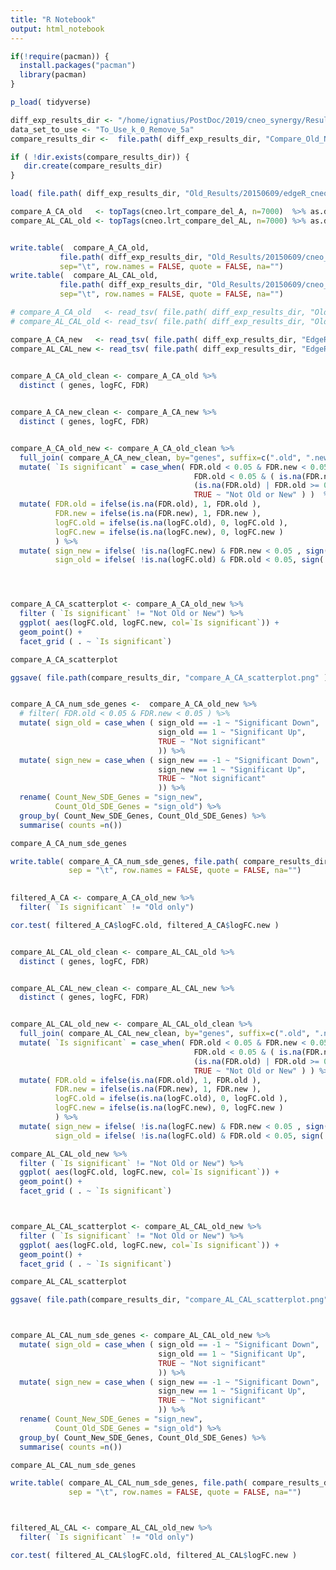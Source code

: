 ```yaml
---
title: "R Notebook"
output: html_notebook
---
```


```r
if(!require(pacman)) {
  install.packages("pacman")
  library(pacman)
}

p_load( tidyverse)
```

```r
diff_exp_results_dir <- "/home/ignatius/PostDoc/2019/cneo_synergy/Results/Differential_Expression"
data_set_to_use <- "To_Use_k_0_Remove_5a"
compare_results_dir <-  file.path( diff_exp_results_dir, "Compare_Old_New", data_set_to_use ) 

if ( !dir.exists(compare_results_dir)) {
   dir.create(compare_results_dir)
}

```

```r

load( file.path( diff_exp_results_dir, "Old_Results/20150609/edgeR_cneo_compare_delete_sample_5A.Rdata") )

compare_A_CA_old   <- topTags(cneo.lrt_compare_del_A, n=7000)  %>% as.data.frame %>% arrange( desc(logFC) )
compare_AL_CAL_old <- topTags(cneo.lrt_compare_del_AL, n=7000) %>% as.data.frame %>% arrange( desc(logFC) )


write.table(  compare_A_CA_old, 
           file.path( diff_exp_results_dir, "Old_Results/20150609/cneo_delete_sample_compare_A_fc_p_values.tab" ),
           sep="\t", row.names = FALSE, quote = FALSE, na="")
write.table(  compare_AL_CAL_old, 
           file.path( diff_exp_results_dir, "Old_Results/20150609/cneo_delete_sample_compare_AL_fc_p_values.tab" ),
           sep="\t", row.names = FALSE, quote = FALSE, na="")

# compare_A_CA_old   <- read_tsv( file.path( diff_exp_results_dir, "Old_Results/20150609/cneo_delete_sample_compare_A_fc_p_values.tab" ) )
# compare_AL_CAL_old <- read_tsv( file.path( diff_exp_results_dir, "Old_Results/20150609/cneo_delete_sample_compare_AL_fc_p_values.tab" )  )

compare_A_CA_new   <- read_tsv( file.path( diff_exp_results_dir, "EdgeR_RUVs_QL/cneo", data_set_to_use, "Gene_Lists/compare_A.tab" )  )
compare_AL_CAL_new <- read_tsv( file.path( diff_exp_results_dir, "EdgeR_RUVs_QL/cneo", data_set_to_use, "Gene_Lists/compare_AL.tab" )  )
 
```

```r
compare_A_CA_old_clean <- compare_A_CA_old %>%
  distinct ( genes, logFC, FDR)


compare_A_CA_new_clean <- compare_A_CA_new %>%
  distinct ( genes, logFC, FDR)


compare_A_CA_old_new <- compare_A_CA_old_clean %>%
  full_join( compare_A_CA_new_clean, by="genes", suffix=c(".old", ".new")) %>%
  mutate( `Is significant` = case_when( FDR.old < 0.05 & FDR.new < 0.05 ~ "Both Old and New",
                                         FDR.old < 0.05 & ( is.na(FDR.new ) | FDR.new >= 0.05  )  ~ "Old only",
                                         (is.na(FDR.old) | FDR.old >= 0.05  ) & FDR.new < 0.05 ~ "New only",
                                         TRUE ~ "Not Old or New" ) )  %>%
  mutate( FDR.old = ifelse(is.na(FDR.old), 1, FDR.old ),
          FDR.new = ifelse(is.na(FDR.new), 1, FDR.new ),
          logFC.old = ifelse(is.na(logFC.old), 0, logFC.old ),
          logFC.new = ifelse(is.na(logFC.new), 0, logFC.new )
          ) %>%
  mutate( sign_new = ifelse( !is.na(logFC.new) & FDR.new < 0.05 , sign( logFC.new), 0)  , 
          sign_old = ifelse( !is.na(logFC.old) & FDR.old < 0.05, sign( logFC.old), 0))




compare_A_CA_scatterplot <- compare_A_CA_old_new %>%
  filter ( `Is significant` != "Not Old or New") %>%
  ggplot( aes(logFC.old, logFC.new, col=`Is significant`)) +
  geom_point() +
  facet_grid ( . ~ `Is significant`)

compare_A_CA_scatterplot

ggsave( file.path(compare_results_dir, "compare_A_CA_scatterplot.png" ), plot=compare_A_CA_scatterplot)


compare_A_CA_num_sde_genes <-  compare_A_CA_old_new %>% 
  # filter( FDR.old < 0.05 & FDR.new < 0.05 ) %>%
  mutate( sign_old = case_when ( sign_old == -1 ~ "Significant Down", 
                                 sign_old == 1 ~ "Significant Up", 
                                 TRUE ~ "Not significant"
                                 )) %>%
  mutate( sign_new = case_when ( sign_new == -1 ~ "Significant Down", 
                                 sign_new == 1 ~ "Significant Up", 
                                 TRUE ~ "Not significant"
                                 )) %>%
  rename( Count_New_SDE_Genes = "sign_new",
          Count_Old_SDE_Genes = "sign_old") %>%
  group_by( Count_New_SDE_Genes, Count_Old_SDE_Genes) %>%
  summarise( counts =n())

compare_A_CA_num_sde_genes

write.table( compare_A_CA_num_sde_genes, file.path( compare_results_dir, "compare_A_CA_num_sde_genes.tsv" ),
             sep = "\t", row.names = FALSE, quote = FALSE, na="")

  
filtered_A_CA <- compare_A_CA_old_new %>%
  filter( `Is significant` != "Old only") 

cor.test( filtered_A_CA$logFC.old, filtered_A_CA$logFC.new )



```



```r
compare_AL_CAL_old_clean <- compare_AL_CAL_old %>%
  distinct ( genes, logFC, FDR)


compare_AL_CAL_new_clean <- compare_AL_CAL_new %>%
  distinct ( genes, logFC, FDR)


compare_AL_CAL_old_new <- compare_AL_CAL_old_clean %>%
  full_join( compare_AL_CAL_new_clean, by="genes", suffix=c(".old", ".new")) %>%
  mutate( `Is significant` = case_when( FDR.old < 0.05 & FDR.new < 0.05 ~ "Both Old and New",
                                         FDR.old < 0.05 & ( is.na(FDR.new ) | FDR.new >= 0.05  )  ~ "Old only",
                                         (is.na(FDR.old) | FDR.old >= 0.05  ) & FDR.new < 0.05 ~ "New only",
                                         TRUE ~ "Not Old or New" ) ) %>%
  mutate( FDR.old = ifelse(is.na(FDR.old), 1, FDR.old ),
          FDR.new = ifelse(is.na(FDR.new), 1, FDR.new ),
          logFC.old = ifelse(is.na(logFC.old), 0, logFC.old ),
          logFC.new = ifelse(is.na(logFC.new), 0, logFC.new )
          ) %>% 
  mutate( sign_new = ifelse( !is.na(logFC.new) & FDR.new < 0.05 , sign( logFC.new), 0)  , 
          sign_old = ifelse( !is.na(logFC.old) & FDR.old < 0.05, sign( logFC.old), 0))

compare_AL_CAL_old_new %>%
  filter ( `Is significant` != "Not Old or New") %>%
  ggplot( aes(logFC.old, logFC.new, col=`Is significant`)) +
  geom_point() +
  facet_grid ( . ~ `Is significant`)



compare_AL_CAL_scatterplot <- compare_AL_CAL_old_new %>%
  filter ( `Is significant` != "Not Old or New") %>%
  ggplot( aes(logFC.old, logFC.new, col=`Is significant`)) +
  geom_point() +
  facet_grid ( . ~ `Is significant`)

compare_AL_CAL_scatterplot

ggsave( file.path(compare_results_dir, "compare_AL_CAL_scatterplot.png" ), plot=compare_AL_CAL_scatterplot)



compare_AL_CAL_num_sde_genes <- compare_AL_CAL_old_new %>% 
  mutate( sign_old = case_when ( sign_old == -1 ~ "Significant Down", 
                                 sign_old == 1 ~ "Significant Up", 
                                 TRUE ~ "Not significant"
                                 )) %>%
  mutate( sign_new = case_when ( sign_new == -1 ~ "Significant Down", 
                                 sign_new == 1 ~ "Significant Up", 
                                 TRUE ~ "Not significant"
                                 )) %>%
  rename( Count_New_SDE_Genes = "sign_new",
          Count_Old_SDE_Genes = "sign_old") %>%
  group_by( Count_New_SDE_Genes, Count_Old_SDE_Genes) %>%
  summarise( counts =n())

compare_AL_CAL_num_sde_genes

write.table( compare_AL_CAL_num_sde_genes, file.path( compare_results_dir, "compare_AL_CAL_num_sde_genes.tsv" ),
             sep = "\t", row.names = FALSE, quote = FALSE, na="")



filtered_AL_CAL <- compare_AL_CAL_old_new %>%
  filter( `Is significant` != "Old only") 

cor.test( filtered_AL_CAL$logFC.old, filtered_AL_CAL$logFC.new )

```
